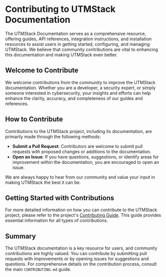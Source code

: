 # Contributing to UTMStack Documentation

The UTMStack Documentation serves as a comprehensive resource, offering guides, API references, integration instructions, and installation resources to assist users in getting started, configuring, and managing UTMStack. We believe that community contributions are vital to enhancing this documentation and making UTMStack even better.

## Welcome to Contribute

We welcome contributions from the community to improve the UTMStack documentation. Whether you are a developer, a security expert, or simply someone interested in cybersecurity, your insights and efforts can help enhance the clarity, accuracy, and completeness of our guides and references.

## How to Contribute

Contributions to the UTMStack project, including its documentation, are primarily made through the following methods:

*   **Submit a Pull Request**: Contributors are welcome to submit pull requests with proposed changes or additions to the documentation.
*   **Open an Issue**: If you have questions, suggestions, or identify areas for improvement within the documentation, you are encouraged to open an issue.

We are always happy to hear from our community and value your input in making UTMStack the best it can be.

## Getting Started with Contributions

For more detailed information on how you can contribute to the UTMStack project, please refer to the project's [Contributing Guide](CONTRIBUTING.md). This guide provides essential information for all types of contributions.

## Summary

The UTMStack documentation is a key resource for users, and community contributions are highly valued. You can contribute by submitting pull requests with improvements or by opening issues for suggestions and questions. For comprehensive details on the contribution process, consult the main `CONTRIBUTING.md` guide.